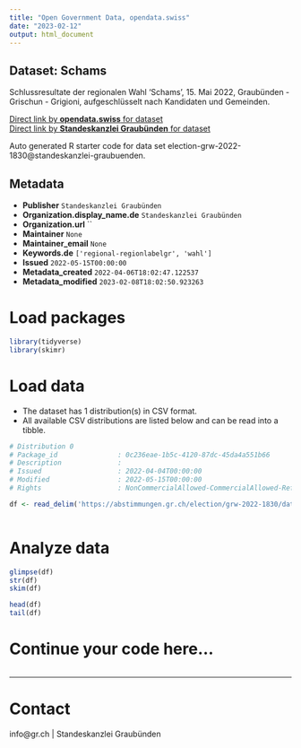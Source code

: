 ```yaml
---
title: "Open Government Data, opendata.swiss"
date: "2023-02-12"
output: html_document
---
```


## Dataset: Schams

Schlussresultate der regionalen Wahl 'Schams', 15. Mai 2022, Graubünden - Grischun - Grigioni, aufgeschlüsselt nach Kandidaten und Gemeinden.

[Direct link by **opendata.swiss** for dataset](https://opendata.swiss/de/dataset/schams)<br>
[Direct link by **Standeskanzlei Graubünden** for dataset](https://abstimmungen.gr.ch/election/grw-2022-1830/data)

Auto generated R starter code for data set election-grw-2022-1830@standeskanzlei-graubuenden.

## Metadata

- **Publisher** `Standeskanzlei Graubünden`
- **Organization.display_name.de** `Standeskanzlei Graubünden`
- **Organization.url** ``
- **Maintainer** `None`
- **Maintainer_email** `None`
- **Keywords.de** `['regional-regionlabelgr', 'wahl']`
- **Issued** `2022-05-15T00:00:00`
- **Metadata_created** `2022-04-06T18:02:47.122537`
- **Metadata_modified** `2023-02-08T18:02:50.923263`


# Load packages

```r

library(tidyverse)
library(skimr)

```

# Load data

-   The dataset has 1 distribution(s) in CSV format.
-   All available CSV distributions are listed below and can be read into a tibble.

```r

# Distribution 0
# Package_id               : 0c236eae-1b5c-4120-87dc-45da4a551b66
# Description              : 
# Issued                   : 2022-04-04T00:00:00
# Modified                 : 2022-05-15T00:00:00
# Rights                   : NonCommercialAllowed-CommercialAllowed-ReferenceRequired

df <- read_delim('https://abstimmungen.gr.ch/election/grw-2022-1830/data-csv')



```

# Analyze data

```r

glimpse(df)
str(df)
skim(df)

head(df)
tail(df)

```

# Continue your code here...

```r

```

------------------------------------------------------------------------

# Contact

info@gr.ch | Standeskanzlei Graubünden
